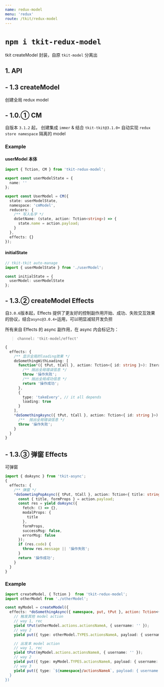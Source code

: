 ```yaml
---
name: redux-model
menu: 'redux'
route: /tkit/redux-model
---
```


# `npm i tkit-redux-model`

tkit createModel 封装，自原 `tkit-model` 分离出

## 1. API

## - 1.3 createModel

创建全局 redux model

## - 1.0.① CM

自版本 `3.1.2` 起， 创建集成 `immer` & 结合 `tkit-tkit@3.1.0+` 自动实现 `redux store namespace` 隔离的 model

### Example

#### userModel 本体

```ts
import { Tction, CM } from 'tkit-redux-model';

export const userModelState = {
  name: ''
};

export const UserModel = CM({
  state: userModelState,
  namespace: 'cmModel',
  reducers: {
    /** 写入名字 */
    doSetName: (state, action: Tction<string>) => {
      state.name = action.payload;
    }
  },
  effects: {}
});
```

#### initialState

```ts
// tkit-tkit auto-manage
import { userModelState } from './userModel';

const initialState = {
  userModel: userModelState
};
```

## - 1.3.② createModel Effects

自`3.0.6`版本起，Effects 提供了更友好的控制副作用开始、成功、失败交互效果的协议，结合`async@3.0.4+`运用，可以明显减轻开发负担

所有来自 Effects 的 async 副作用，在 async 内会标记为：

> `channel: 'tkit-model/effect'`

```ts
{
  effects: {
    /** 显示全局的loading效果 */
    doSomethingWithLoading: [
      function*({ tPut, tCall }, action: Tction<{ id: string }>): Iterator<{}> {
        /** 抛出全局错误信息 */
        throw '操作失败';
        /** 抛出全局成功信息 */
        return '操作成功';
      },
      {
        type: 'takeEvery', // it all depends
        loading: true
      }
    ],
    *doSomethingAsync({ tPut, tCall }, action: Tction<{ id: string }>): Iterator<{}> {
      /**  抛出全局错误信息 */
      throw '操作失败';
    }
  }
}
```

## - 1.3.③ 弹窗 Effects

可弹窗

```ts
import { doAsync } from 'tkit-async';
{
  effects: {
    /** 弹窗 */
    *doSometingPopAsync({ tPut, tCall }, action: Tction<{ title: string, formProps }>): Iterator<{}> {
      const { title, formProps } = action.payload;
      const res = yield doAsync({
        fetch: () => {},
        modalProps: {
          title
        },
        formProps,
        successMsg: false,
        errorMsg: false
      });
      if (res.code) {
        throw res.message || '操作失败';
      }
      return '操作成功';
    }
  }
}
```

### Example

```ts
import createModel, { Tction }  from 'tkit-redux-model';
import otherModel from './otherModel';

const myModel = createModel({
  effects: *doSomethingAsync({ namespace, put, tPut }, action: Tction<{ username: string }>) {
    // 触发其他 model action
    // way 1, rec
    yield tPut(otherModel.actions.actionsNameA, { username: '' });
    // way 2
    yield put({ type: otherModel.TYPES.actionsNameA, payload: { username: '' } });

    // 出发本 model action
    // way 1, rec
    yield tPut(myModel.actions.actionsNameA, { username: '' });
    // way 2
    yield put({ type: myModel.TYPES.actionsNameA, payload: { username: '' } });
    // way 3
    yield put({ type: `${namespace}/actionsNameA`, payload: { username: '' } });
  }
})
```
